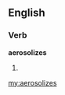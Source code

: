 ==English==

===Verb===
'''aerosolizes'''

# {{third-person singular of|aerosolize}}

[[my:aerosolizes]]